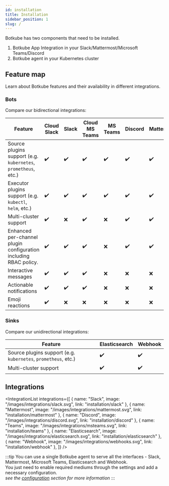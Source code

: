 ```yaml
---
id: installation
title: Installation
sidebar_position: 1
slug: /
---
```



Botkube has two components that need to be installed.

1. Botkube App Integration in your Slack/Mattermost/Microsoft Teams/Discord
2. Botkube agent in your Kubernetes cluster

## Feature map

Learn about Botkube features and their availability in different integrations.

### Bots

Compare our bidirectional integrations:

| Feature                                                          | Cloud Slack        | Slack              | Cloud MS Teams     | MS Teams           | Discord            | Mattermost         |
| ---------------------------------------------------------------- | ------------------ | ------------------ | ------------------ | ------------------ | ------------------ | ------------------ |
| Source plugins support (e.g. `kubernetes`, `prometheus`, etc.)   | :heavy_check_mark: | :heavy_check_mark: | :heavy_check_mark: | :heavy_check_mark: | :heavy_check_mark: | :heavy_check_mark: |
| Executor plugins support (e.g. `kubectl`, `helm`, etc.)          | :heavy_check_mark: | :heavy_check_mark: | :heavy_check_mark: | :heavy_check_mark: | :heavy_check_mark: | :heavy_check_mark: |
| Multi-cluster support                                            | :heavy_check_mark: | :x:                | :heavy_check_mark: | :x:                | :heavy_check_mark: | :heavy_check_mark: |
| Enhanced per-channel plugin configuration including RBAC policy. | :heavy_check_mark: | :heavy_check_mark: | :heavy_check_mark: | :x:                | :heavy_check_mark: | :heavy_check_mark: |
| Interactive messages                                             | :heavy_check_mark: | :heavy_check_mark: | :heavy_check_mark: | :x:                | :x:                | :x:                |
| Actionable notifications                                         | :heavy_check_mark: | :heavy_check_mark: | :heavy_check_mark: | :x:                | :x:                | :x:                |
| Emoji reactions                                                  | :heavy_check_mark: | :x:                | :x:                | :x:                | :x:                | :x:                |

### Sinks

Compare our unidirectional integrations:

| Feature                                                        | Elasticsearch      | Webhook            |
| -------------------------------------------------------------- | ------------------ | ------------------ |
| Source plugins support (e.g. `kubernetes`, `prometheus`, etc.) | :heavy_check_mark: | :heavy_check_mark: |
| Multi-cluster support                                          | :heavy_check_mark: | :heavy_check_mark: |

## Integrations

<IntegrationList
  integrations={[
    { name: "Slack", image: "/images/integrations/slack.svg", link: "installation/slack" },
    { name: "Mattermost", image: "/images/integrations/mattermost.svg", link: "installation/mattermost" },
    { name: "Discord", image: "/images/integrations/discord.svg", link: "installation/discord" },
    { name: "Teams", image: "/images/integrations/msteams.svg", link: "installation/teams" },
    { name: "Elasticsearch", image: "/images/integrations/elasticsearch.svg", link: "installation/elasticsearch" },
    { name: "Webhook", image: "/images/integrations/webhooks.svg", link: "installation/webhook" },
  ]}
/>

:::tip
You can use a single Botkube agent to serve all the interfaces - Slack, Mattermost, Microsoft Teams, Elasticsearch and Webhook. <br/>
You just need to enable required mediums through the settings and add a necessary configuration.<br/>
_see the [configuration](../configuration) section for more information_
:::
